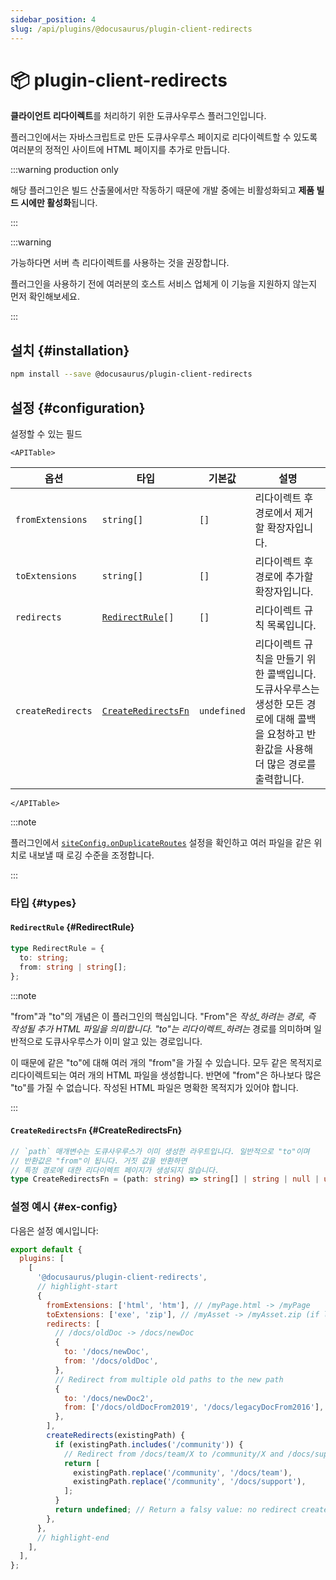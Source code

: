 ```yaml
---
sidebar_position: 4
slug: /api/plugins/@docusaurus/plugin-client-redirects
---
```


# 📦 plugin-client-redirects


**클라이언트 리다이렉트**를 처리하기 위한 도큐사우루스 플러그인입니다.

플러그인에서는 자바스크립트로 만든 도큐사우루스 페이지로 리다이렉트할 수 있도록 여러분의 정적인 사이트에 HTML 페이지를 추가로 만듭니다.

:::warning production only

해당 플러그인은 빌드 산출물에서만 작동하기 때문에 개발 중에는 비활성화되고 **제품 빌드 시에만 활성화**됩니다.

:::

:::warning

가능하다면 서버 측 리다이렉트를 사용하는 것을 권장합니다.

플러그인을 사용하기 전에 여러분의 호스트 서비스 업체게 이 기능을 지원하지 않는지 먼저 확인해보세요.

:::

## 설치 {#installation}

```bash npm2yarn
npm install --save @docusaurus/plugin-client-redirects
```

## 설정 {#configuration}

설정할 수 있는 필드

```mdx-code-block
<APITable>
```

| 옵션                | 타입                        | 기본값         | 설명                                                                              |
| ----------------- | ------------------------- | ----------- | ------------------------------------------------------------------------------- |
| `fromExtensions`  | `string[]`                | `[]`        | 리다이렉트 후 경로에서 제거할 확장자입니다.                                                        |
| `toExtensions`    | `string[]`                | `[]`        | 리다이렉트 후 경로에 추가할 확장자입니다.                                                         |
| `redirects`       | <code>[RedirectRule](#RedirectRule)[]</code> | `[]`        | 리다이렉트 규칙 목록입니다.                                                                 |
| `createRedirects` | <code>[CreateRedirectsFn](#CreateRedirectsFn)</code> | `undefined` | 리다이렉트 규칙을 만들기 위한 콜백입니다. 도큐사우루스는 생성한 모든 경로에 대해 콜백을 요청하고 반환값을 사용해 더 많은 경로를 출력합니다. |

```mdx-code-block
</APITable>
```

:::note

플러그인에서 [`siteConfig.onDuplicateRoutes`](../docusaurus.config.js.mdx#onDuplicateRoutes) 설정을 확인하고 여러 파일을 같은 위치로 내보낼 때 로깅 수준을 조정합니다.

:::

### 타입 {#types}

#### `RedirectRule` {#RedirectRule}

```ts
type RedirectRule = {
  to: string;
  from: string | string[];
};
```

:::note

"from"과 "to"의 개념은 이 플러그인의 핵심입니다. "From"은 _작성_하려는 경로, 즉 작성될 추가 HTML 파일을 의미합니다. "to"는 리다이렉트_하려는_ 경로를 의미하며 일반적으로 도큐사우루스가 이미 알고 있는 경로입니다.

이 때문에 같은 "to"에 대해 여러 개의 "from"을 가질 수 있습니다. 모두 같은 목적지로 리다이렉트되는 여러 개의 HTML 파일을 생성합니다. 반면에 "from"은 하나보다 많은 "to"를 가질 수 없습니다. 작성된 HTML 파일은 명확한 목적지가 있어야 합니다.

:::

#### `CreateRedirectsFn` {#CreateRedirectsFn}

```ts
// `path` 매개변수는 도큐사우루스가 이미 생성한 라우트입니다. 일반적으로 "to"이며
// 반환값은 "from"이 됩니다. 거짓 값을 반환하면
// 특정 경로에 대한 리다이렉트 페이지가 생성되지 않습니다.
type CreateRedirectsFn = (path: string) => string[] | string | null | undefined;
```

### 설정 예시 {#ex-config}

다음은 설정 예시입니다:

```js title="docusaurus.config.js"
export default {
  plugins: [
    [
      '@docusaurus/plugin-client-redirects',
      // highlight-start
      {
        fromExtensions: ['html', 'htm'], // /myPage.html -> /myPage
        toExtensions: ['exe', 'zip'], // /myAsset -> /myAsset.zip (if latter exists)
        redirects: [
          // /docs/oldDoc -> /docs/newDoc
          {
            to: '/docs/newDoc',
            from: '/docs/oldDoc',
          },
          // Redirect from multiple old paths to the new path
          {
            to: '/docs/newDoc2',
            from: ['/docs/oldDocFrom2019', '/docs/legacyDocFrom2016'],
          },
        ],
        createRedirects(existingPath) {
          if (existingPath.includes('/community')) {
            // Redirect from /docs/team/X to /community/X and /docs/support/X to /community/X
            return [
              existingPath.replace('/community', '/docs/team'),
              existingPath.replace('/community', '/docs/support'),
            ];
          }
          return undefined; // Return a falsy value: no redirect created
        },
      },
      // highlight-end
    ],
  ],
};
```
